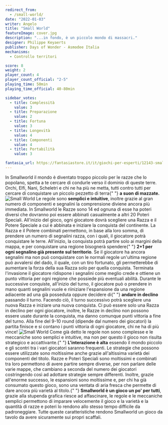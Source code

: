 ```yaml
---
redirect_from:
  - /small-world/
date: "2022-01-03"
writer: Angelo
title: "Small World"
featureImage: cover.jpg
description: "...in fondo, è un piccolo mondo di massacri."
designer: Philippe Keyaerts
publisher: Days of Wonder - Asmodee Italia
mechanisms:
  - Controllo territori

score: 8
weight: 2
player_count: 4
player_count_official: "2-5"
playing_time: 50min
playing_time_official: 40-80min

sidebar_votes:
  - title: Complessità
    value: 3
  - title: Preparazione
    value: 2
  - title: Fortuna
    value: 3
  - title: Longevità
    value: 4
  - title: Componenti
    value: 4
  - title: Portabilità
    value: 3

fantasia_url: https://fantasiastore.it/it/giochi-per-esperti/12143-small-world-eng.html
---
```


<Setting>
  In Smallworld il mondo è diventato troppo piccolo per le razze che lo
  popolano, spetta a te cercare di condurle verso il dominio di queste terre.
  Orchi, Elfi, Nani, Scheletri e chi ne ha più ne metta, tutti contro tutti per
  cercare di conquistare un piccolo pezzetto di terra{" "}
  <strong>a suon di mazzate.</strong>
</Setting>

<img src="./game1.jpg" alt="Small World" />

<Rules>
  Le regole sono <strong>semplici e intuitive</strong>, inoltre grazie al gran
  numero di componenti e segnalini la comprensione diviene ancora più immediata.
  In Smallworld le Razze sono 14 ed ognuna di esse ha poteri diversi che
  dovranno poi essere abbinati casualmente a altri 20 Poteri Speciali.
  All'inizio del gioco, ogni giocatore dovrà scegliere una Razza e il Potere
  Speciale a cui è abbinata e iniziare la conquista del continente. La Razza e
  il Potere combinati permettono, in base alla loro somma, di prendere un numero
  di segnalini razza, con i quali, il giocatore potrà conquistare le terre.
  All'inizio, la conquista potrà partire solo ai margini della mappa, e per
  conquistare una regione bisognerà spendere{" "}
  <strong>2+1 per ogni segnalino già presente sul territorio</strong>. Se il
  giocatore ha ancora segnalini ma non può conquistare con le normali regole
  un'ultima regione può avvalersi del dado, il quale, con un tiro fortunato, gli
  permetterebbe di aumentare la forza della sua Razza solo per quella conquista.
  Terminata l'invasione il giocatore ridispone i segnalini come meglio crede e
  ottiene un punto vittoria per ogni regione che possiede più eventuali abilità.
  Durante le successive conquiste, all'inizio del turno, il giocatore può o
  prendere in mano quanti segnalini vuole e riiniziare l'espansione da una
  regione adiacente ad una già posseduta oppure decidere di{" "}
  <strong>andare in declino</strong> passando il turno. Facendo ciò, il turno
  successivo potrà scegliere una nuova Razza e iniziare una nuova conquista. Ci
  può essere solo una Razza in declino per ogni giocatore, inoltre, le Razze in
  declino non possono essere usate durante la conquista, ma danno comunque punti
  vittoria a fine del turno. Alla fine del 9-10 round (dipende dal numero dei
  giocatori) la partita finisce e si contano i punti vittoria di ogni giocatore,
  chi ne ha di più vince!
</Rules>

<img src="./game2.jpg" alt="Small World" />

<Feedback>
  Come già detto le regole non sono complesse e le meccaniche sono semplici e
  intuitive, ma non per questo il gioco non risulta strategico e accattivante.{" "}
  <strong>L'interazione è alta</strong> essendo il mondo piccolo e gli scontri
  tra i vari giocatori saranno frequenti. Le strategie che possono essere
  utilizzate sono moltissime anche grazie all'altissima varietà dei componenti
  del titolo. Razze e Poteri Speciali sono moltissimi e combinati tra loro
  permettono di avere partire sempre diverse, per non parlare delle varie mappe,
  che cambiano a seconda del numero dei giocatori costringendo così ad adottare
  strategie sempre differenti. Inoltre, grazie all'enorme successo, le
  espansioni sono moltissime e, per chi ha già consumato questo gioco, sono una
  ventata di aria fresca che permette di dare ancora più varietà al titolo.{" "}
  <strong>Smallworld è un gioco un po' per tutti</strong>, grazie alla stupenda
  grafica riesce ad affascinare, le regole e le meccaniche semplici permettono
  di imparare velocemente il gioco e la varietà e la quantità di razze e poteri
  lo rendono allo stesso tempo difficile da padroneggiare. Tutte queste
  caratteristiche rendono Smallworld un gioco da tavolo da avere sicuramente sui
  propri scaffali.
</Feedback>

<Instagram id="CYQ8dE3FK7b" />
